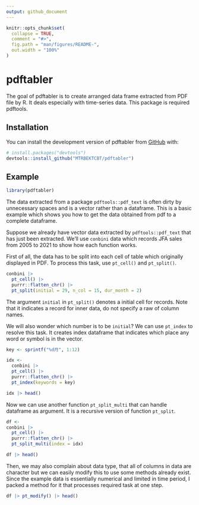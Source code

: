 ```yaml
---
output: github_document
---
```


<!-- README.md is generated from README.Rmd. Please edit that file -->

```r
knitr::opts_chunk$set(
  collapse = TRUE,
  comment = "#>",
  fig.path = "man/figures/README-",
  out.width = "100%"
)
```

# pdftabler

<!-- badges: start -->
<!-- badges: end -->

The goal of pdftabler is to 
create arranged data frame extracted from PDF file by R.
It deals especially with time-series data.
This package is required pdftools.

## Installation

You can install the development version of pdftabler from [GitHub](https://github.com/) with:

```r
# install.packages("devtools")
devtools::install_github("MTRBEKTCBT/pdftabler")
```

## Example

```r
library(pdftabler)
```

The data extracted from a package `pdftools::pdf_text` is 
often dirty by unnecessary spaces 
and is a vector rather than a dataframe.
This is a basic example which shows you how to 
get the data obtained from pdf to a complete dataframe.

Suppose we already have vector data extracted by `pdftools::pdf_text` that has just been extracted.
We'll use `conbini` data which records JFA sales from 2005 to 2021
to show how each function works.

First of all, the data has to be split into each cell of table
which originally displayed in PDF.
To process this task, use `pt_cell()` and `pt_split()`.

```r
conbini |>
  pt_cell() |>
  purrr::flatten_chr() |>
  pt_split(initial = 29, n_col = 15, dur_month = 2)
```

The argument `initial` in `pt_split()`
denotes a initial cell for records.
Note that it indicates a record for inner data,
do not specify a raw of column names.

We will also wonder which number is to be `initial`?
We can use `pt_index` to resolve this task.
It creates index dataframe that indicates 
which place any word or symbol is in the vector.

```r
key <- sprintf("%d月", 1:12)

idx <- 
  conbini |>
  pt_cell() |>
  purrr::flatten_chr() |>
  pt_index(keywords = key)

idx |> head()
```

Now we can use another function `pt_split_multi` that can handle dataframe as argument.
It is a recursive version of function `pt_split`.


```r
df <- 
conbini |>
  pt_cell() |>
  purrr::flatten_chr() |>
  pt_split_multi(index = idx)

df |> head()
```

Then, we may also complain about data type, 
that all of columns in data are character but
we can easily modify this to use some methods already exist.
Since the example data is essentially numerical and 
limited in time period,
I packed a method for it that processes required task at one step.

```r
df |> pt_modify() |> head()
```


